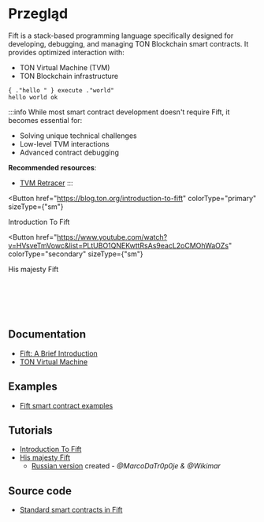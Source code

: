 

# Przegląd

Fift is a stack-based programming language specifically designed for developing, debugging, and managing TON Blockchain smart contracts. It provides optimized interaction with:

- TON Virtual Machine (TVM)
- TON Blockchain infrastructure

```fift
{ ."hello " } execute ."world"
hello world ok
```

:::info
While most smart contract development doesn't require Fift, it becomes essential for:

- Solving unique technical challenges
- Low-level TVM interactions
- Advanced contract debugging

**Recommended resources**:

- [TVM Retracer](https://retracer.ton.org/)
  :::

<Button
  href="https://blog.ton.org/introduction-to-fift"
  colorType="primary"
  sizeType={"sm"}
>
  Introduction To Fift
</Button>

<Button
  href="https://www.youtube.com/watch?v=HVsveTmVowc&list=PLtUBO1QNEKwttRsAs9eacL2oCMOhWaOZs"
  colorType="secondary"
  sizeType={"sm"}
>
  His majesty Fift
</Button>

<br></br>
<br></br>

## Documentation

- [Fift: A Brief Introduction](https://ton.org/fiftbase.pdf)
- [TON Virtual Machine](/v3/documentation/tvm/tvm-overview)

## Examples

- [Fift smart contract examples](/v3/documentation/smart-contracts/contracts-specs/examples#fift-smart-contracts)

## Tutorials

- [Introduction To Fift](https://blog.ton.org/introduction-to-fift)
- [His majesty Fift](https://www.youtube.com/watch?v=HVsveTmVowc&list=PLtUBO1QNEKwttRsAs9eacL2oCMOhWaOZs)
  - [Russian version](https://www.youtube.com/playlist?list=PLyDBPwv9EPsCYG-hR4N5FRTKUkfM8POgh)
    created - _@MarcoDaTr0p0je & @Wikimar_

## Source code

- [Standard smart contracts in Fift](https://github.com/ton-blockchain/ton/tree/master/crypto/smartcont)

<Feedback />
